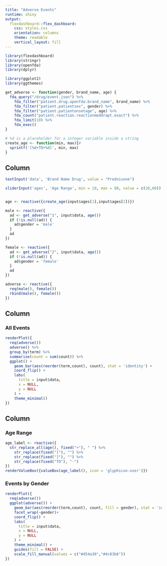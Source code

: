 ```yaml
---
title: "Adverse Events"
runtime: shiny
output:
  flexdashboard::flex_dashboard:
    css: styles.css
    orientation: columns
    theme: readable
    vertical_layout: fill
---
```




```r
library(flexdashboard)
library(stringr)
library(openfda)
library(dplyr)

library(ggplot2)
library(ggthemes)

get_adverse <- function(gender, brand_name, age) {
  fda_query("/drug/event.json") %>%
    fda_filter("patient.drug.openfda.brand_name", brand_name) %>% 
    fda_filter("patient.patientsex", gender) %>% 
    fda_filter("patient.patientonsetage", age) %>% 
    fda_count("patient.reaction.reactionmeddrapt.exact") %>% 
    fda_limit(10) %>% 
    fda_exec()
}

# %d is a placeholder for a integer variable inside a string
create_age <- function(min, max){#
  sprintf('[%d+TO+%d]', min, max)
}
```

Column {.sidebar}
------------

```r


textInput('data', 'Brand Name Drug', value = "Prednisone")

sliderInput('ages', 'Age Range', min = 10, max = 80, value = c(20,60))


age <- reactive({create_age(input$ages[1],input$ages[2])})

male <- reactive({
  ad <- get_adverse("1", input$data, age())
  if (!is.null(ad)) {
    ad$gender = 'male'
  }
  ad
})

female <- reactive({
  ad <- get_adverse("2", input$data, age())
  if (!is.null(ad)) {
    ad$gender = 'female'
  }
  ad
})

adverse <- reactive({
  req(male(), female())
  rbind(male(), female())
})

```

Column {data-width=550}
-----------------------------------------------------------------------

### All Events

```r
renderPlot({
  req(adverse())
  adverse() %>% 
  group_by(term) %>% 
  summarise(count = sum(count)) %>% 
  ggplot() +
    geom_bar(aes(reorder(term,count), count), stat = 'identity') +
    coord_flip() +
    labs(
      title = input$data,
      x = NULL,
      y = NULL
    ) +
    theme_minimal()
})

```


Column {data-width=450}
-----------------------------------------------------------------------

### Age Range

```r
age_label <- reactive({
  str_replace_all(age(), fixed("+"), " ") %>% 
    str_replace(fixed("["), "") %>% 
    str_replace(fixed("]"), "") %>% 
    str_replace(fixed("TO"), "-")     
})
renderValueBox({valueBox(age_label(), icon = 'glyphicon-user')})
```

### Events by Gender

```r
renderPlot({
  req(adverse())
  ggplot(adverse()) +
    geom_bar(aes(reorder(term,count), count, fill = gender), stat = 'identity') +
    facet_wrap(~gender)+
    coord_flip() +
    labs(
      title = input$data,
      x = NULL,
      y = NULL
    ) +
    theme_minimal() + 
    guides(fill = FALSE) + 
    scale_fill_manual(values = c("#d54a30","#4c83b6"))
})
```
